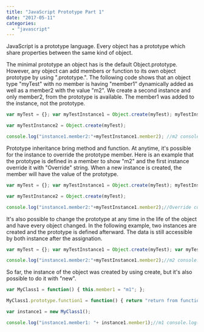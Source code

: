 ```yaml
---
title: "JavaScript Prototype Part 1"
date: "2017-05-11"
categories: 
  - "javascript"
---
```


JavaScript is a prototype language. Every object has a prototype which share properties between the same kind of object.

The minimal prototype an object has is the default Object.prototype. However, any object can add members or function to its own object prototype by using ".prototype.". The following code shows that an object type "myTest" with no member is having "member1" dynamically added as well as a member2 with the value "m2". We create a second instance and only member2, from the prototype is available. The member1 was added to the instance, not the prototype.

```typescript
var myTest = {}; var myTestInstance1 = Object.create(myTest); myTestInstance1.member1 = "m1"; myTestInstance1.\_\_proto\_\_.member2 = "m2"

var myTestInstance2 = Object.create(myTest);

console.log("instance1.member2:"+myTestInstance1.member2); //m2 console.log("instance2.member2:"+myTestInstance2.member2); //m2 console.log("instance1.member1:"+myTestInstance2.member1); //m1 console.log("instance2.member1:"+myTestInstance2.member1); //undefined 
``` 


Prototype inheritance bring method and function. At anytime, it's possible for the instance to override the prototype member. Here is an example that the prototype is defined in a member to show "m2" and the first instance override it with "Override" string. When a new instance is created, the member will have the value of the prototype.

```typescript
var myTest = {}; var myTestInstance1 = Object.create(myTest); myTestInstance1.\_\_proto\_\_.member2 = "m2" myTestInstance1.member2 = "OVERRIDE";

var myTestInstance2 = Object.create(myTest);

console.log("instance1.member2:"+myTestInstance1.member2);//Override console.log("instance2.member2:"+myTestInstance2.member2);//m2 
``` 


It's also possible to change the prototype at any time in the life of the object and have every object changed. In the following example, two instances are created and the prototype is defined afterward. The data is still accessible by both instance after the assignation.

```typescript
var myTest = {}; var myTestInstance1 = Object.create(myTest); var myTestInstance2 = Object.create(myTest); myTestInstance1.\_\_proto\_\_.member2 = "m2";

console.log("instance1.member2:"+myTestInstance1.member2);//m2 console.log("instance2.member2:"+myTestInstance2.member2);//m2 
``` 


So far, the instance of the object was created by using create, but it's also possible to do it with "new".

```typescript
var MyClass1 = function() { this.member1 = "m1"; };

MyClass1.prototype.function1 = function() { return "return from function1"; };

var instance1 = new MyClass1();

console.log("instance1.member1: "+ instance1.member1);//m1 console.log("instance1.function1: "+ instance1.function1());//return from function1 
``` 

